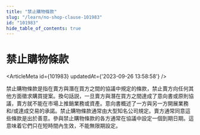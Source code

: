 ```yaml
---
title: "禁止購物條款"
slug: "/learn/no-shop-clause-101983"
id: "101983"
hide_table_of_contents: true
---
```



# 禁止購物條款

<ArticleMeta id={101983} updatedAt={'2023-09-26 13:58:58'} />
<div className='border-solid border-b border-t-0 my-4 border-[var(--ifm-color-gray-300)]' />

禁止購物條款是指在賣方與潛在買方之間的協議中規定的條款，禁止賣方向任何其他方面徵求購買提案。換句話説，一旦賣方與潛在買方之間達成了意向書或原則協議，賣方就不能在市場上推銷業務或資產。意向書概述了一方與另一方開展業務和/或達成交易的承諾。禁止購物條款通常由大型知名公司規定。賣方通常同意這些條款是出於善意。參與禁止購物條款的各方通常在協議中設定一個到期日期。這意味着它們只在短時間內生效，不能無限期設定。
